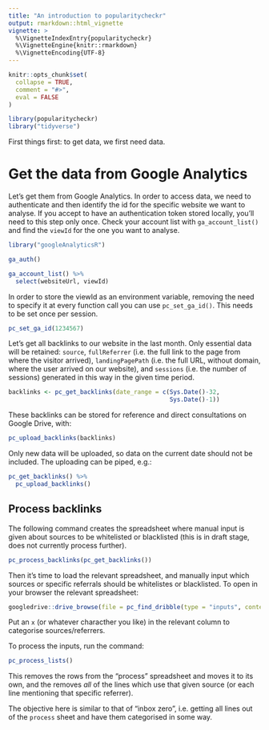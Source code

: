 ```yaml
---
title: "An introduction to popularitycheckr"
output: rmarkdown::html_vignette
vignette: >
  %\VignetteIndexEntry{popularitycheckr}
  %\VignetteEngine{knitr::rmarkdown}
  %\VignetteEncoding{UTF-8}
---
```


```r
knitr::opts_chunk$set(
  collapse = TRUE,
  comment = "#>",
  eval = FALSE
)
```

```r
library(popularitycheckr)
library("tidyverse")
```

First things first: to get data, we first need data. 

# Get the data from Google Analytics

Let's get them from Google Analytics. In order to access data, we need to authenticate and then identify the id for the specific website we want to analyse. If you accept to have an authentication token stored locally, you'll need to this step only once. Check your account list with `ga_account_list()` and find the `viewId` for the one you want to analyse. 

```r

library("googleAnalyticsR")

ga_auth()

ga_account_list() %>% 
  select(websiteUrl, viewId)
```

In order to store the viewId as an environment variable, removing the need to specify it at every function call you can use `pc_set_ga_id()`. This needs to be set once per session.

```r
pc_set_ga_id(1234567)
```

Let's get all backlinks to our website in the last month. Only essential data will be retained: `source`, `fullReferrer` (i.e. the full link to the page from where the visitor arrived), `landingPagePath` (i.e. the full URL, without domain, where the user arrived on our website), and `sessions` (i.e. the number of sessions) generated in this way in the given time period. 

```r
backlinks <- pc_get_backlinks(date_range = c(Sys.Date()-32,
                                             Sys.Date()-1))
```

These backlinks can be stored for reference and direct consultations on Google Drive, with:

```r
pc_upload_backlinks(backlinks)
```

Only new data will be uploaded, so data on the current date should not be included. The uploading can be piped, e.g.:

```r
pc_get_backlinks() %>% 
  pc_upload_backlinks()
```

## Process backlinks

The following command creates the spreadsheet where manual input is given about sources to be whitelisted or blacklisted (this is in draft stage, does not currently process further). 

```r
pc_process_backlinks(pc_get_backlinks())
```

Then it's time to load the relevant spreadsheet, and manually input which sources or specific referrals should be whitelistes or blacklisted. To open in your browser the relevant spreadsheet:

```r
googledrive::drive_browse(file = pc_find_dribble(type = "inputs", content = "process"))
```

Put an `x` (or whatever characther you like) in the relevant column to categorise sources/referrers.

To process the inputs, run the command:

```r
pc_process_lists()
```

This removes the rows from the "process" spreadsheet and moves it to its own, and the removes *all* of the lines which use that given source (or each line mentioning that specific referrer).

The objective here is similar to that of "inbox zero", i.e. getting all lines out of the `process` sheet and have them categorised in some way.

